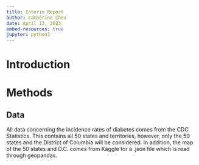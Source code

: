 ```yaml
---
title: Interim Report
author: Catherine Cheu
date: April 13, 2023
embed-resources: true
jupyter: python3
---
```


# Introduction

# Methods

## Data

All data concerning the incidence rates of diabetes comes from the CDC Statistics. This contains all 50 states and territories, however, only the 50 states and the District of Columbia will be considered. In addition, the map of the 50 states and D.C. comes from Kaggle for a .json file which is read through geopandas.